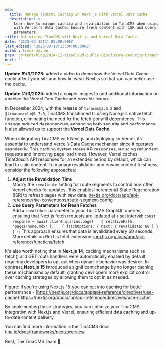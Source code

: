 ```yaml
---
seo:
  title: Manage TinaCMS Caching in Next.js with Vercel Data Cache
  description: >-
    Learn how to manage caching and revalidation in TinaCMS when using Next.js
    with Vercel's Data Cache. Ensure fresh content with ISR and query
    parameters.
title: Optimizing TinaCMS with Next.js and Vercel Data Cache
date: '2025-03-12T14:00:00.000Z'
last_edited: '2025-03-18T13:00:00.000Z'
author: Brook Jeynes
prev: content/blog/2024-12-tinacloud-public-disclosure-security-breach.mdx
next: ''
---
```


**Update 19/3/2025:** Added a video to demo how the Vercel Data Cache could affect your site and how to tweak Next.js so that you can better use the cache.

**Update 31/3/2025:** Added a couple images to add additional information on enabled the Vercel Data Cache and possible issues.

<Youtube embedSrc="https://youtube.com/embed/gz9Lxlj5RDU" />

In December 2024, with the release of `tinacms@2.5.2` and `@tinacms/cli@1.7.0`, TinaCMS transitioned to using Node.js’s native fetch function, eliminating the need for the fetch-ponyfill dependency. This change reduced dependencies, enhancing both security and performance. It also allowed us to support the **Vercel Data Cache**.

When integrating TinaCMS with Next.js and deploying on Vercel, it’s essential to understand Vercel’s Data Cache mechanism since it operates seamlessly. This caching system stores API responses, reducing redundant requests and improving page load times. However, Vercel caches TinaCloud’s API responses for an extended period by default, which can lead to stale content. To manage revalidation and ensure content freshness, consider the following approaches:

1. **Adjust the Revalidation Time**\
   Modify the `revalidate` setting for route segments to control how often Vercel checks for updates. This enables Incremental Static Regeneration (ISR) to refresh pages with new data. [nextjs.org/docs/app/api-reference/file-conventions/route-segment-config](https://nextjs.org/docs/app/api-reference/file-conventions/route-segment-config#revalidate)
2. **Use Query Parameters for Fresh Fetches**\
   Add a `revalidate` parameter to your TinaCMS GraphQL queries, ensuring that Next.js fetch requests are updated at a set interval:
   `const response = await client.queries.page(`
   `   { relativePath: 'pages/home.mdx' },`
   `   { fetchOptions: { next: { revalidate: 60 } } }`
   `);`
   This approach ensures that data is revalidated every 60 seconds.
   More details on Next.js fetch extensions [nextjs.org/docs/app/api-reference/functions/fetch](https://nextjs.org/docs/app/api-reference/functions/fetch)

It's also worth noting that in **Next.js 14**, caching mechanisms such as fetch() and GET route handlers were automatically enabled by default, requiring developers to opt out when dynamic behavior was desired. In contrast, **Next.js 15** introduced a significant change by no longer caching these mechanisms by default, granting developers more explicit control over caching strategies by allowing them to opt in as needed.

Figure: If you're using Next.js 15, you can opt into caching for better performance - [https://nextjs.org/docs/app/api-reference/directives/use-cache](https://nextjs.org/docs/app/api-reference/directives/use-cache)

By implementing these strategies, you can optimize your TinaCMS integration with Next.js and Vercel, ensuring efficient data caching and up-to-date content delivery.

You can find more information in the TinaCMS docs [tina.io/docs/frameworks/next/overview](https://tina.io/docs/frameworks/next/overview#updates-not-reflecting-correctly-on-page)

Best,
The TinaCMS Team 🦙
